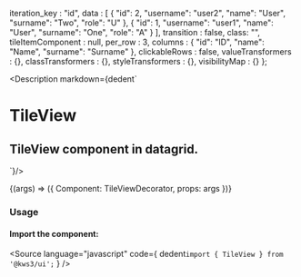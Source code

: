 
  iteration_key : "id",
  data : [
    {
      "id": 2,
      "username": "user2",
      "name": "User",
      "surname": "Two",
      "role": "U"
    },
    {
      "id": 1,
      "username": "user1",
      "name": "User",
      "surname": "One",
      "role": "A"
    }
  ],
  transition : false,
  class: "",
  tileItemComponent : null,
  per_row : 3,
  columns : {
    "id": "ID",
    "name": "Name",
    "surname": "Surname"
  },
  clickableRows : false,
  valueTransformers : {},
  classTransformers : {},
  styleTransformers : {},
  visibilityMap : {}
};


<Version />

<Meta
  title="Datagrid/TileView"
  component={TileView}
  args={args}
  argTypes={{}}
/>

<Description markdown={dedent`
# TileView
## TileView component in datagrid.
`}/>

<Canvas>
  <Story
  name="TileView"
  args={args}
  >
  {(args) => ({
    Component: TileViewDecorator,
    props: args
  })}
  </Story>
</Canvas>

<ArgsTable story="TileView" />


### Usage
#### Import the component:
<Source
  language="javascript"
  code={
    dedent`import { TileView } from '@kws3/ui';`
  }
/>